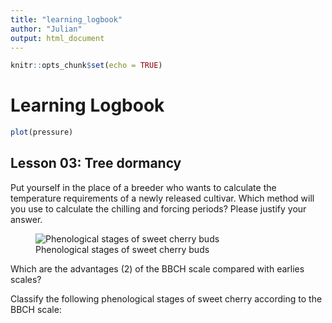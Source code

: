 ```yaml
---
title: "learning_logbook"
author: "Julian"
output: html_document
---
```


```r
knitr::opts_chunk$set(echo = TRUE)
```

# Learning Logbook

```r
plot(pressure)
```


## Lesson 03: Tree dormancy

Put yourself in the place of a breeder who wants to calculate the temperature requirements of a newly released cultivar. Which method will you use to calculate the chilling and forcing periods? Please justify your answer.

![Phenological stages of sweet cherry buds](images/03_pheno_stages.png)


Which are the advantages (2) of the BBCH scale compared with earlies scales?

Classify the following phenological stages of sweet cherry according to the BBCH scale:

